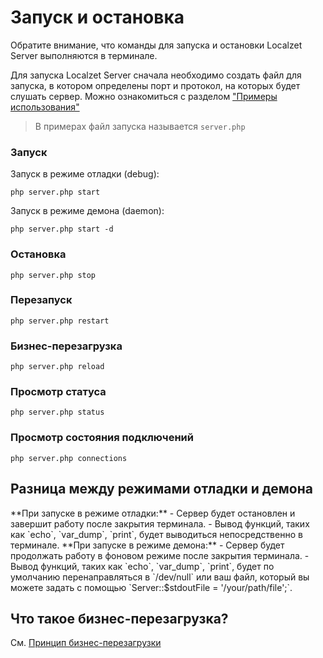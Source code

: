 # Запуск и остановка

Обратите внимание, что команды для запуска и остановки Localzet Server выполняются в терминале.

Для запуска Localzet Server сначала необходимо создать файл для запуска, в котором определены порт и протокол, на которых будет слушать сервер.
Можно ознакомиться с разделом ["Примеры использования"](/example)

> В примерах файл запуска называется `server.php`

### Запуск

Запуск в режиме отладки (debug):

```php server.php start```

Запуск в режиме демона (daemon):

```php server.php start -d```

### Остановка
```php server.php stop```

### Перезапуск
```php server.php restart```

### Бизнес-перезагрузка
```php server.php reload```

### Просмотр статуса
```php server.php status```

### Просмотр состояния подключений
```php server.php connections```

## Разница между режимами отладки и демона

<Row>
    <Col>
        **При запуске в режиме отладки:**
        - Сервер будет остановлен и завершит работу после закрытия терминала.
        - Вывод функций, таких как `echo`, `var_dump`, `print`, будет выводиться непосредственно в терминале.
    </Col>
    <Col>
        **При запуске в режиме демона:**
        - Сервер будет продолжать работу в фоновом режиме после закрытия терминала.
        - Вывод функций, таких как `echo`, `var_dump`, `print`, будет по умолчанию перенаправляться в `/dev/null` или
        ваш файл, который вы можете задать с помощью `Server::$stdoutFile = '/your/path/file';`.
    </Col>
</Row>


## Что такое бизнес-перезагрузка?

См. [Принцип бизнес-перезагрузки](/faq/reload-principle)
